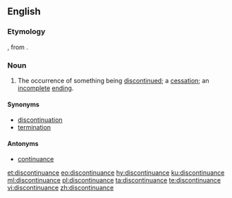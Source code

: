 ==English==

===Etymology===
{{etyl|xno|en}}, from {{etyl|fro|en}} {{term|discontinuer|lang=fro}}.

===Noun===
{{en-noun}}
# The occurrence of something being [[discontinue]]d; a [[cessation]]; an [[incomplete]] [[ending]].

====Synonyms====
* [[discontinuation]]
* [[termination]]

====Antonyms====
* [[continuance]]

[[et:discontinuance]]
[[eo:discontinuance]]
[[hy:discontinuance]]
[[ku:discontinuance]]
[[ml:discontinuance]]
[[pl:discontinuance]]
[[ta:discontinuance]]
[[te:discontinuance]]
[[vi:discontinuance]]
[[zh:discontinuance]]